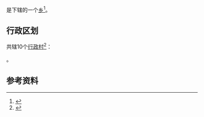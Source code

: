 {{中国乡级行政区|35/01/25/205/000
| 景观照片文件名 = 
| 景观照片描述 = 
| 汉语拼音 = 
| 通用拼音 = 
| 注音符號 = 
| 其它标音类型1 = 
| 其它标音1 = 
| 其它标音类型2 = 
| 其它标音2 = 
| 其它语言类型1 = 
| 其它语言地名1 = 
| 其它语言类型2 = 
| 其它语言地名2 = 
| 总面积 = 130平方公里
| 户籍人口 = 
| 户籍人口年份 = 
| 常住人口 = 10324人
| 常住人口年份 = 2019
| 人口密度 = 
| 行政区划 = 
| 官方网站 = 
| 政府驻地 = 
| 邮政编码 = 
| 毗邻行政区 = [[三明市|三明市]][[尤溪县|尤溪县]]、[[泉州市|泉州市]][[德化县|德化县]]
| 位置图文件名 = 
| 位置图描述 = 
}}
'''{{PAGENAMEBASE}}'''是{{PRC admin/fullname|35/01/25/205/000|3}}下辖的一个[[乡|乡]]<ref>{{PRC admin/ref sgc|{{PRC admin/parent|35/01/25/205/000}}}}</ref>。

== 行政区划 ==

{{PAGENAMEBASE}}共辖10个[[行政村|行政村]]<ref>{{PRC admin/ref sgc|35/01/25/205/000}}</ref>：

{{PRC admin/children|35/01/25/205/000}}。

==参考资料==
{{reflist}}

{{PRC admin/navcat|35/01/25/205/000}}